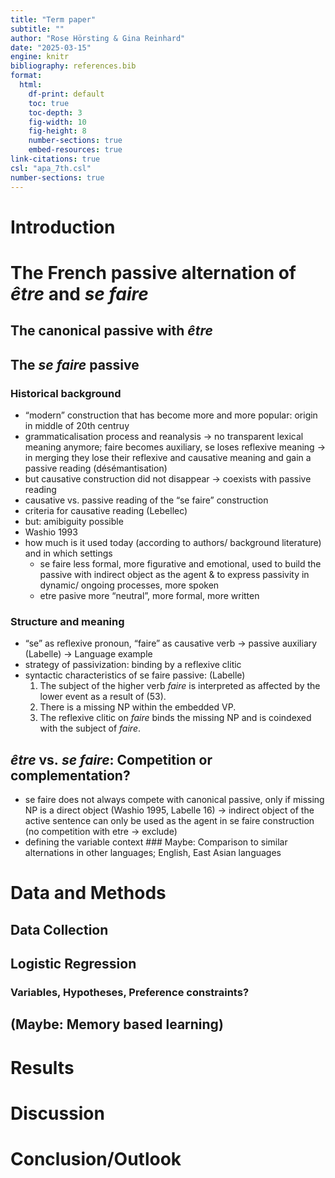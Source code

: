 ```yaml
---
title: "Term paper"
subtitle: ""
author: "Rose Hörsting & Gina Reinhard"
date: "2025-03-15"
engine: knitr
bibliography: references.bib
format: 
  html:
    df-print: default
    toc: true
    toc-depth: 3
    fig-width: 10
    fig-height: 8
    number-sections: true
    embed-resources: true
link-citations: true
csl: "apa_7th.csl"
number-sections: true
---
```


# Introduction

# The French passive alternation of *être* and *se faire*

## The canonical passive with *être*

## The *se faire* passive

### Historical background

-   “modern” construction that has become more and more popular: origin in middle of 20th centruy
-   grammaticalisation process and reanalysis → no transparent lexical meaning anymore; faire becomes auxiliary, se loses reflexive meaning → in merging they lose their reflexive and causative meaning and gain a passive reading (désémantisation)
-   but causative construction did not disappear → coexists with passive reading
-   causative vs. passive reading of the “se faire” construction
-   criteria for causative reading (Lebellec)
-   but: amibiguity possible
-   Washio 1993
-   how much is it used today (according to authors/ background literature) and in which settings
    -   se faire less formal, more figurative and emotional, used to build the passive with indirect object as the agent & to express passivity in dynamic/ ongoing processes, more spoken
    -   etre pasive more “neutral”, more formal, more written

### Structure and meaning

-   “se” as reflexive pronoun, “faire” as causative verb → passive auxiliary (Labelle) → Language example
-   strategy of passivization: binding by a reflexive clitic
-   syntactic characteristics of se faire passive: (Labelle)
    1.  The subject of the higher verb *faire* is interpreted as affected by the lower event as a result of (53).
    2.  There is a missing NP within the embedded VP.
    3.  The reflexive clitic on *faire* binds the missing NP and is coindexed with the subject of *faire*.

## *être* vs. *se faire*: Competition or complementation?
- se faire does not always compete with canonical passive, only if missing NP is a direct object (Washio 1995, Labelle 16) → indirect object of the active sentence can only be used as the agent in se faire construction (no competition with etre → exclude)
- defining the variable context
### Maybe: Comparison to similar alternations in other languages; English, East Asian languages

# Data and Methods
## Data Collection
## Logistic Regression
### Variables, Hypotheses, Preference constraints?

## (Maybe: Memory based learning)

# Results
# Discussion
# Conclusion/Outlook

